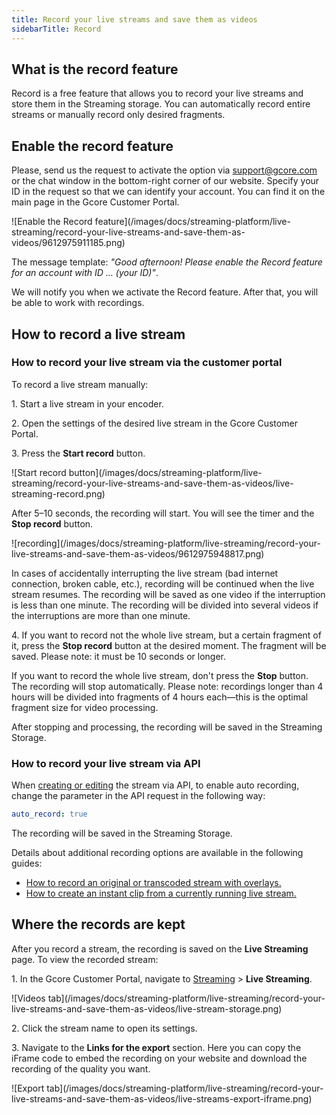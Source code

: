 ---
title: Record your live streams and save them as videos
sidebarTitle: Record
---

## What is the record feature

Record is a free feature that allows you to record your live streams and store them in the Streaming storage. You can automatically record entire streams or manually record only desired fragments.

## Enable the record feature

Please, send us the request to activate the option via [support@gcore.com](mailto:support@gcore.com) or the chat window in the bottom-right corner of our website. Specify your ID in the request so that we can identify your account. You can find it on the main page in the Gcore Customer Portal.


<Frame>![Enable the Record feature](/images/docs/streaming-platform/live-streaming/record-your-live-streams-and-save-them-as-videos/9612975911185.png)</Frame>



The message template: _"Good afternoon! Please enable the Record feature for an account with ID … (your ID)"_.

We will notify you when we activate the Record feature. After that, you will be able to work with recordings.

## How to record a live stream

### How to record your live stream via the customer portal

To record a live stream manually:

1\. Start a live stream in your encoder.

2\. Open the settings of the desired live stream in the Gcore Customer Portal.

3\. Press the **Start record** button.


<Frame>![Start record button](/images/docs/streaming-platform/live-streaming/record-your-live-streams-and-save-them-as-videos/live-streaming-record.png)</Frame>



After 5–10 seconds, the recording will start. You will see the timer and the **Stop record** button.


<Frame>![recording](/images/docs/streaming-platform/live-streaming/record-your-live-streams-and-save-them-as-videos/9612975948817.png)</Frame>



In cases of accidentally interrupting the live stream (bad internet connection, broken cable, etc.), recording will be continued when the live stream resumes. The recording will be saved as one video if the interruption is less than one minute. The recording will be divided into several videos if the interruptions are more than one minute.

4\. If you want to record not the whole live stream, but a certain fragment of it, press the **Stop record** button at the desired moment. The fragment will be saved. Please note: it must be 10 seconds or longer.

If you want to record the whole live stream, don't press the **Stop** button. The recording will stop automatically. Please note: recordings longer than 4 hours will be divided into fragments of 4 hours each—this is the optimal fragment size for video processing.

After stopping and processing, the recording will be saved in the Streaming Storage.

### How to record your live stream via API

When [creating or editing](https://api.gcore.com/docs/streaming) the stream via API, to enable auto recording, change the parameter in the API request in the following way:

```yaml
auto_record: true
 ```

The recording will be saved in the Streaming Storage.

Details about additional recording options are available in the following guides:

  * [How to record an original or transcoded stream with overlays.](https://api.preprod.world/docs/streaming#tag/Streams/operation/put_streams_id_start_recording)
  * [How to create an instant clip from a currently running live stream.](https://api.preprod.world/docs/streaming#tag/Streams/operation/put_streams_id_clip_recording)



## Where the records are kept

After you record a stream, the recording is saved on the **Live Streaming** page. To view the recorded stream:

1\. In the Gcore Customer Portal, navigate to [Streaming](https://streaming.gcore.com/streaming) > **Live Streaming**. 


<Frame>![Videos tab](/images/docs/streaming-platform/live-streaming/record-your-live-streams-and-save-them-as-videos/live-stream-storage.png)</Frame>



2\. Click the stream name to open its settings.

3\. Navigate to the **Links for the export** section. Here you can copy the iFrame code to embed the recording on your website and download the recording of the quality you want.


<Frame>![Export tab](/images/docs/streaming-platform/live-streaming/record-your-live-streams-and-save-them-as-videos/live-streams-export-iframe.png)</Frame>